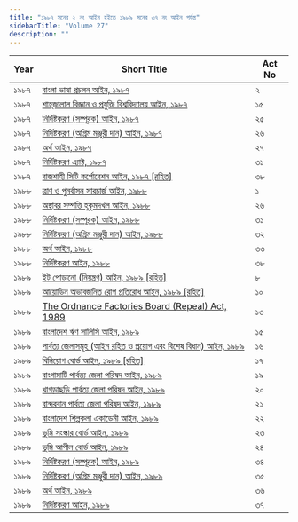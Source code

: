 ```yaml
---
title: "১৯৮৭ সনের ২ নং আইন হইতে ১৯৮৯ সনের ৩৭ নং আইন পর্যন্ত"
sidebarTitle: "Volume 27"
description: ""
---
```


| Year | Short Title | Act No |
|------|-------------|--------|
| ১৯৮৭ | [বাংলা ভাষা প্রচলন আইন, ১৯৮৭](/laws/volume-27/act-705) | ২ |
| ১৯৮৭ | [শাহ্‌জালাল বিজ্ঞান ও প্রযুক্তি বিশ্ববিদ্যালয় আইন, ১৯৮৭](/laws/volume-27/act-706) | ১৫ |
| ১৯৮৭ | [নির্দিষ্টকরণ (সম্পূরক) আইন, ১৯৮৭](/laws/volume-27/act-707) | ২৫ |
| ১৯৮৭ | [নির্দিষ্টকরণ (অগ্রিম মঞ্জুরী দান) আইন, ১৯৮৭](/laws/volume-27/act-708) | ২৬ |
| ১৯৮৭ | [অর্থ আইন, ১৯৮৭](/laws/volume-27/act-709) | ২৭ |
| ১৯৮৭ | [নির্দিষ্টকরণ এ্যাক্ট, ১৯৮৭](/laws/volume-27/act-710) | ৩১ |
| ১৯৮৭ | [রাজশাহী সিটি কর্পোরেশন আইন, ১৯৮৭ [রহিত]](/laws/volume-27/act-711) | ৩৮ |
| ১৯৮৮ | [ত্রাণ ও পুনর্বাসন সারচার্জ আইন, ১৯৮৮](/laws/volume-27/act-712) | ১ |
| ১৯৮৮ | [অস্থাবর সম্পত্তি হুকুমদখল আইন, ১৯৮৮](/laws/volume-27/act-713) | ২৬ |
| ১৯৮৮ | [নির্দিষ্টকরণ (সম্পূরক) আইন, ১৯৮৮](/laws/volume-27/act-714) | ৩১ |
| ১৯৮৮ | [নির্দিষ্টকরণ (অগ্রিম মঞ্জুরী দান) আইন, ১৯৮৮](/laws/volume-27/act-715) | ৩২ |
| ১৯৮৮ | [অর্থ আইন, ১৯৮৮](/laws/volume-27/act-716) | ৩৩ |
| ১৯৮৮ | [নির্দিষ্টকরণ আইন, ১৯৮৮](/laws/volume-27/act-717) | ৩৮ |
| ১৯৮৯ | [ইট পোড়ানো (নিয়ন্ত্রণ) আইন, ১৯৮৯ [রহিত]](/laws/volume-27/act-718) | ৮ |
| ১৯৮৯ | [আয়োডিন অভাবজনিত রোগ প্রতিরোধ আইন, ১৯৮৯ [রহিত]](/laws/volume-27/act-719) | ১০ |
| ১৯৮৯ | [The Ordnance Factories Board (Repeal) Act, 1989](/laws/volume-27/act-720) | ১৩ |
| ১৯৮৯ | [বাংলাদেশ ঋণ সালিসি আইন, ১৯৮৯](/laws/volume-27/act-721) | ১৫ |
| ১৯৮৯ | [পার্বত্য জেলাসমূহ (আইন রহিত ও প্রয়োগ এবং বিশেষ বিধান) আইন, ১৯৮৯](/laws/volume-27/act-722) | ১৬ |
| ১৯৮৯ | [বিনিয়োগ বোর্ড আইন, ১৯৮৯ [রহিত]](/laws/volume-27/act-723) | ১৭ |
| ১৯৮৯ | [রাংগামাটি পার্বত্য জেলা পরিষদ আইন, ১৯৮৯](/laws/volume-27/act-724) | ১৯ |
| ১৯৮৯ | [খাগড়াছড়ি পার্বত্য জেলা পরিষদ আইন, ১৯৮৯](/laws/volume-27/act-725) | ২০ |
| ১৯৮৯ | [বান্দরবান পার্বত্য জেলা পরিষদ আইন, ১৯৮৯](/laws/volume-27/act-726) | ২১ |
| ১৯৮৯ | [বাংলাদেশ শিল্পকলা একাডেমী আইন, ১৯৮৯](/laws/volume-27/act-727) | ২২ |
| ১৯৮৯ | [ভূমি সংস্কার বোর্ড আইন, ১৯৮৯](/laws/volume-27/act-728) | ২৩ |
| ১৯৮৯ | [ভূমি আপীল বোর্ড আইন, ১৯৮৯](/laws/volume-27/act-729) | ২৪ |
| ১৯৮৯ | [নির্দিষ্টকরণ (সম্পূরক) আইন, ১৯৮৯](/laws/volume-27/act-730) | ৩৪ |
| ১৯৮৯ | [নির্দিষ্টকরণ (অগ্রিম মঞ্জুরী দান) আইন, ১৯৮৯](/laws/volume-27/act-731) | ৩৫ |
| ১৯৮৯ | [অর্থ আইন, ১৯৮৯](/laws/volume-27/act-732) | ৩৬ |
| ১৯৮৯ | [নির্দিষ্টকরণ আইন, ১৯৮৯](/laws/volume-27/act-733) | ৩৭ |
